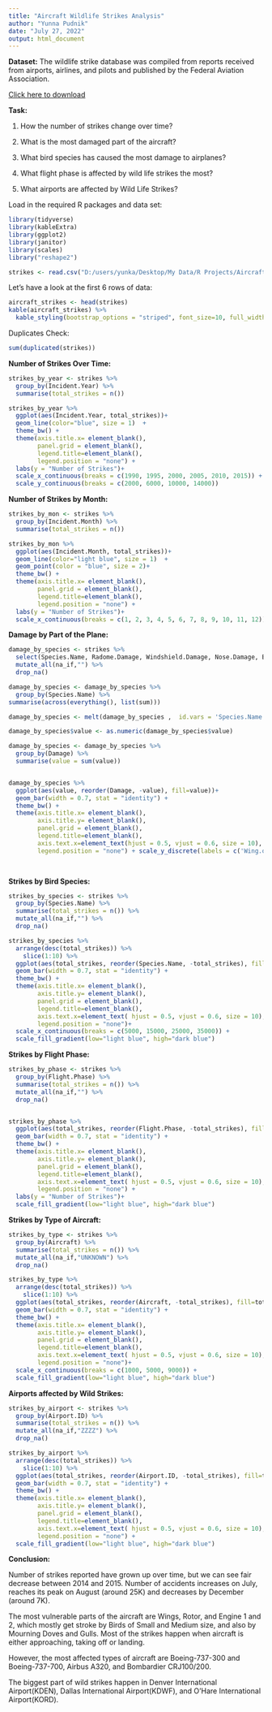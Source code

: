 ```yaml
---
title: "Aircraft Wildlife Strikes Analysis"
author: "Yunna Pudnik"
date: "July 27, 2022"
output: html_document
---
```



**Dataset:** The wildlife strike database was compiled from reports received from airports, airlines, and pilots and published by the Federal Aviation Association.

[Click here to download](https://www.kaggle.com/datasets/faa/wildlife-strikes)



**Task:** 

1. How the number of strikes change over time? 

2. What is the most damaged part of the aircraft?

3. What bird species has caused the most damage to airplanes?

4. What flight phase is affected by wild life strikes the most?

5. What airports are affected by Wild Life Strikes?




Load in the required R packages and data set:

```r
library(tidyverse)
library(kableExtra)
library(ggplot2)
library(janitor)
library(scales)
library("reshape2")

strikes <- read.csv("D:/users/yunka/Desktop/My Data/R Projects/Aircraft_wildlife_strikes/aircraft_wildlife_strikes.csv")
```

Let's have a look at the first 6 rows of data:

```r
aircraft_strikes <- head(strikes)
kable(aircraft_strikes) %>%
  kable_styling(bootstrap_options = "striped", font_size=10, full_width=F)
```

Duplicates Check:

```r
sum(duplicated(strikes))
```
  
**Number of Strikes Over Time:**

```r
strikes_by_year <- strikes %>%
  group_by(Incident.Year) %>%
  summarise(total_strikes = n())

strikes_by_year %>%
  ggplot(aes(Incident.Year, total_strikes))+
  geom_line(color="blue", size = 1)  +
  theme_bw() +
  theme(axis.title.x= element_blank(),
        panel.grid = element_blank(),
        legend.title=element_blank(),
        legend.position = "none") +
  labs(y = "Number of Strikes")+
  scale_x_continuous(breaks = c(1990, 1995, 2000, 2005, 2010, 2015)) +
  scale_y_continuous(breaks = c(2000, 6000, 10000, 14000)) 
```

**Number of Strikes by Month:**

```r
strikes_by_mon <- strikes %>%
  group_by(Incident.Month) %>%
  summarise(total_strikes = n())

strikes_by_mon %>%
  ggplot(aes(Incident.Month, total_strikes))+
  geom_line(color="light blue", size = 1)  +
  geom_point(color = "blue", size = 2)+
  theme_bw() +
  theme(axis.title.x= element_blank(),
        panel.grid = element_blank(),
        legend.title=element_blank(),
        legend.position = "none") +
  labs(y = "Number of Strikes")+
  scale_x_continuous(breaks = c(1, 2, 3, 4, 5, 6, 7, 8, 9, 10, 11, 12)) 


```


**Damage by Part of the Plane:**

```r
damage_by_species <- strikes %>%
  select(Species.Name, Radome.Damage, Windshield.Damage, Nose.Damage, Engine1.Damage, Engine2.Damage, Engine3.Damage, Engine4.Damage, Propeller.Damage, Wing.or.Rotor.Damage, Fuselage.Damage, Landing.Gear.Damage, Tail.Damage, Lights.Damage) %>%
  mutate_all(na_if,"") %>%
  drop_na()

damage_by_species <- damage_by_species %>%
  group_by(Species.Name) %>%
summarise(across(everything(), list(sum)))

damage_by_species <- melt(damage_by_species ,  id.vars = 'Species.Name', variable.name = 'Damage')

damage_by_species$value <- as.numeric(damage_by_species$value)

damage_by_species <- damage_by_species %>% 
  group_by(Damage) %>% 
  summarise(value = sum(value))


damage_by_species %>%
  ggplot(aes(value, reorder(Damage, -value), fill=value))+
  geom_bar(width = 0.7, stat = "identity") +
  theme_bw() +
  theme(axis.title.x= element_blank(),
        axis.title.y= element_blank(),
        panel.grid = element_blank(),
        legend.title=element_blank(),
        axis.text.x=element_text(hjust = 0.5, vjust = 0.6, size = 10),
        legend.position = "none") + scale_y_discrete(labels = c('Wing.or.Rotor', 'Engine1', 'Engine2', 'Radome', 'Nose', 'Windshield', 'Landing.Gear', 'Fuselage', 'Lights', 'Tail',  'Propeller', 'Engine3', 'Engine4'))

  
```

**Strikes by Bird Species:**

```r
strikes_by_species <- strikes %>%
  group_by(Species.Name) %>%
  summarise(total_strikes = n()) %>%
  mutate_all(na_if,"") %>%
  drop_na()

strikes_by_species %>%
  arrange(desc(total_strikes)) %>%
    slice(1:10) %>%
  ggplot(aes(total_strikes, reorder(Species.Name, -total_strikes), fill=total_strikes))+
  geom_bar(width = 0.7, stat = "identity") +
  theme_bw() +
  theme(axis.title.x= element_blank(),
        axis.title.y= element_blank(),
        panel.grid = element_blank(),
        legend.title=element_blank(),
        axis.text.x=element_text( hjust = 0.5, vjust = 0.6, size = 10),
        legend.position = "none")+
  scale_x_continuous(breaks = c(5000, 15000, 25000, 35000)) +
  scale_fill_gradient(low="light blue", high="dark blue")

```

**Strikes by Flight Phase:**

```r
strikes_by_phase <- strikes %>%
  group_by(Flight.Phase) %>%
  summarise(total_strikes = n()) %>%
  mutate_all(na_if,"") %>%
  drop_na()


strikes_by_phase %>%
  ggplot(aes(total_strikes, reorder(Flight.Phase, -total_strikes), fill=total_strikes))+
  geom_bar(width = 0.7, stat = "identity") +
  theme_bw() +
  theme(axis.title.x= element_blank(),
        axis.title.y= element_blank(),
        panel.grid = element_blank(),
        legend.title=element_blank(),
        axis.text.x=element_text( hjust = 0.5, vjust = 0.6, size = 10),
        legend.position = "none") +
  labs(y = "Number of Strikes")+
  scale_fill_gradient(low="light blue", high="dark blue")


```

**Strikes by Type of Aircraft:**

```r

strikes_by_type <- strikes %>%
  group_by(Aircraft) %>%
  summarise(total_strikes = n()) %>%
  mutate_all(na_if,"UNKNOWN") %>%
  drop_na()

strikes_by_type %>%
  arrange(desc(total_strikes)) %>%
    slice(1:10) %>%
  ggplot(aes(total_strikes, reorder(Aircraft, -total_strikes), fill=total_strikes))+
  geom_bar(width = 0.7, stat = "identity") +
  theme_bw() +
  theme(axis.title.x= element_blank(),
        axis.title.y= element_blank(),
        panel.grid = element_blank(),
        legend.title=element_blank(),
        axis.text.x=element_text( hjust = 0.5, vjust = 0.6, size = 10),
        legend.position = "none")+
  scale_x_continuous(breaks = c(1000, 5000, 9000)) +
  scale_fill_gradient(low="light blue", high="dark blue")

```


**Airports affected by Wild Strikes:**

```r
strikes_by_airport <- strikes %>%
  group_by(Airport.ID) %>%
  summarise(total_strikes = n()) %>%
  mutate_all(na_if,"ZZZZ") %>%
  drop_na()

strikes_by_airport %>%
  arrange(desc(total_strikes)) %>%
    slice(1:10) %>%
  ggplot(aes(total_strikes, reorder(Airport.ID, -total_strikes), fill=total_strikes))+
  geom_bar(width = 0.7, stat = "identity") +
  theme_bw() +
  theme(axis.title.x= element_blank(),
        axis.title.y= element_blank(),
        panel.grid = element_blank(),
        legend.title=element_blank(),
        axis.text.x=element_text( hjust = 0.5, vjust = 0.6, size = 10),
        legend.position = "none") +
  scale_fill_gradient(low="light blue", high="dark blue")

```



**Conclusion:**

Number of strikes reported have grown up over time, but we can see fair decrease between 2014 and 2015. Number of accidents increases on July, reaches its peak on August (around 25K) and decreases by December (around 7K).

The most vulnerable parts of the aircraft are Wings, Rotor, and Engine 1 and 2, which mostly get stroke by Birds of Small and Medium size, and also by Mourning Doves and Gulls. Most of the strikes happen when aircraft is either approaching, taking off or landing.

However, the most affected types of aircraft are Boeing-737-300 and Boeing-737-700, Airbus A320, and Bombardier CRJ100/200.

The biggest part of wild strikes happen in Denver International Airport(KDEN), Dallas International Airport(KDWF), and O'Hare International Airport(KORD).